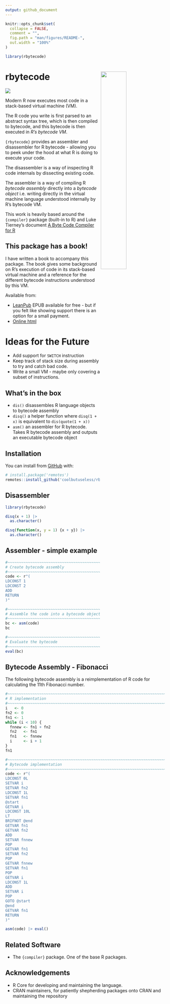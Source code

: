 ```yaml
---
output: github_document
---
```


<!-- README.md is generated from README.Rmd. Please edit that file -->

```r
knitr::opts_chunk$set(
  collapse = FALSE,
  comment = "",
  fig.path = "man/figures/README-",
  out.width = "100%"
)

library(rbytecode)
```

# rbytecode <img src="man/figures/logo.png" align="right" width = "40%"/>

<!-- badges: start -->
![](https://img.shields.io/badge/cool-useless-green.svg)
<!-- badges: end -->

Modern R now executes most code in a stack-based virtual machine (VM).

The R code you write is first parsed to 
an abstract syntax tree, which is then compiled to bytecode,  and this 
bytecode is then executed in *R's bytecode VM*.

`{rbytecode}` provides an assembler and disassembler for R bytecode - allowing
you to peek under the hood at what R is doing to execute your code.

The disassembler is a way of inspecting R code internals by dissecting existing code.

The assembler is a way of compiling R *bytecode assembly* directly into a *bytecode object* i.e.
writing directly in the virtual machine language understood internally by 
R's bytecode VM.

This work is heavily based around the `{compiler}` package (built-in to R) and
Luke Tierney's document 
[A Byte Code Compiler for R](https://homepage.cs.uiowa.edu/~luke/R/compiler/compiler.pdf)

## This package has a book!

I have written a book to accompany this package.  The book gives some background on 
R's execution of code in its stack-based virtual machine and a reference for the
different bytecode instructions understood by this VM.

Available from:

* [LeanPub](https://leanpub.com/rbytecode) EPUB available for free - but 
  if you felt like showing support there is an option for a small payment.
* [Online html](https://coolbutuseless.github.io/book/rbytecodebook/)


# Ideas for the Future 

* Add support for `SWITCH` instruction
* Keep track of stack size during assembly to try and catch bad code.
* Write a small VM - maybe only covering a subset of instructions.

## What's in the box

* `dis()` disassembles R language objects to bytecode assembly
* `disq()` a helper function where `disq(1 + x)` is equivalent to `dis(quote(1 + x))`
* `asm()` an assembler for R bytecode.  Takes R bytecode assembly and outputs 
  an executable bytecode object


## Installation

You can install from [GitHub](https://github.com/coolbutuseless/rbytecode) with:

``` r
# install.package('remotes')
remotes::install_github('coolbutuseless/rbytecode')
```

## Disassembler


```r
library(rbytecode)

disq(x + 1) |> 
  as.character()
```


```r
disq(function(x, y = 1) {x + y}) |> 
  as.character()
```



## Assembler - simple example

```r
#~~~~~~~~~~~~~~~~~~~~~~~~~~~~~~~~~~~~~~~~~~~~~~~~~~~~~~~~~~~~~~~~~~~~~~~~~~~~
# Create bytecode assembly
#~~~~~~~~~~~~~~~~~~~~~~~~~~~~~~~~~~~~~~~~~~~~~~~~~~~~~~~~~~~~~~~~~~~~~~~~~~~~
code <- r"(
LDCONST 1
LDCONST 2
ADD
RETURN
)"

#~~~~~~~~~~~~~~~~~~~~~~~~~~~~~~~~~~~~~~~~~~~~~~~~~~~~~~~~~~~~~~~~~~~~~~~~~~~~
# Assemble the code into a bytecode object
#~~~~~~~~~~~~~~~~~~~~~~~~~~~~~~~~~~~~~~~~~~~~~~~~~~~~~~~~~~~~~~~~~~~~~~~~~~~~
bc <- asm(code)
bc

#~~~~~~~~~~~~~~~~~~~~~~~~~~~~~~~~~~~~~~~~~~~~~~~~~~~~~~~~~~~~~~~~~~~~~~~~~~~~
# Evaluate the bytecode
#~~~~~~~~~~~~~~~~~~~~~~~~~~~~~~~~~~~~~~~~~~~~~~~~~~~~~~~~~~~~~~~~~~~~~~~~~~~~
eval(bc)
```


## Bytecode Assembly - Fibonacci

The following bytecode assembly is a reimplementation of R code for calculating
the 11th Fibonacci number.

```r
#~~~~~~~~~~~~~~~~~~~~~~~~~~~~~~~~~~~~~~~~~~~~~~~~~~~~~~~~~~~~~~~~~~~~~~~~~~~~
# R implementation
#~~~~~~~~~~~~~~~~~~~~~~~~~~~~~~~~~~~~~~~~~~~~~~~~~~~~~~~~~~~~~~~~~~~~~~~~~~~~
i   <- 0
fn2 <- 0
fn1 <- 1
while (i < 10) {
  fnnew <- fn1 + fn2
  fn2   <- fn1
  fn1   <- fnnew
  i     <- i + 1
}
fn1
```


```r
#~~~~~~~~~~~~~~~~~~~~~~~~~~~~~~~~~~~~~~~~~~~~~~~~~~~~~~~~~~~~~~~~~~~~~~~~~~~~
# Bytecode implementation
#~~~~~~~~~~~~~~~~~~~~~~~~~~~~~~~~~~~~~~~~~~~~~~~~~~~~~~~~~~~~~~~~~~~~~~~~~~~~
code <- r"(
LDCONST 0L
SETVAR i
SETVAR fn2
LDCONST 1L
SETVAR fn1
@start 
GETVAR i
LDCONST 10L
LT 
BRIFNOT @end
GETVAR fn1
GETVAR fn2
ADD 
SETVAR fnnew
POP 
GETVAR fn1
SETVAR fn2
POP 
GETVAR fnnew
SETVAR fn1
POP 
GETVAR i
LDCONST 1L
ADD 
SETVAR i
POP 
GOTO @start
@end 
GETVAR fn1
RETURN 
)"

asm(code) |> eval()
```






## Related Software

* The `{compiler}` package. One of the base R packages.

## Acknowledgements

* R Core for developing and maintaining the language.
* CRAN maintainers, for patiently shepherding packages onto CRAN and maintaining
  the repository
